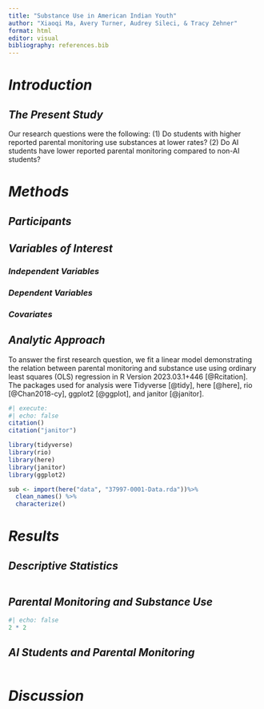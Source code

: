 ```yaml
---
title: "Substance Use in American Indian Youth"
author: "Xiaoqi Ma, Avery Turner, Audrey Sileci, & Tracy Zehner"
format: html
editor: visual
bibliography: references.bib
---
```


# *Introduction*

## *The Present Study*

Our research questions were the following: (1) Do students with higher reported parental monitoring use substances at lower rates? (2) Do AI students have lower reported parental monitoring compared to non-AI students?

# *Methods*

## *Participants*

## *Variables of Interest*

### *Independent Variables*

### *Dependent Variables*

### *Covariates*

## *Analytic Approach*

To answer the first research question, we fit a linear model demonstrating the relation between parental monitoring and substance use using ordinary least squares (OLS) regression in R Version 2023.03.1+446 [@Rcitation]. The packages used for analysis were Tidyverse [@tidy], here [@here], rio [@Chan2018-cy], ggplot2 [@ggplot], and janitor [@janitor].

```r
#| execute:
#| echo: false
citation()
citation("janitor")

library(tidyverse)
library(rio)
library(here)
library(janitor)
library(ggplot2)

sub <- import(here("data", "37997-0001-Data.rda"))%>%
  clean_names() %>% 
  characterize()
```

# *Results*

## *Descriptive Statistics*

```r

```


## *Parental Monitoring and Substance Use*
```r
#| echo: false
2 * 2
```

## *AI Students and Parental Monitoring*
```r

```

# *Discussion*
